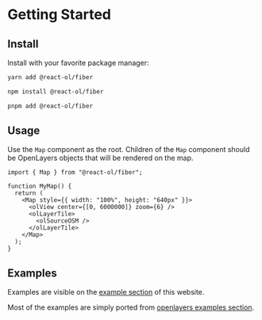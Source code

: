 
# Getting Started

## Install

Install with your favorite package manager:

```sh
yarn add @react-ol/fiber
```

```sh
npm install @react-ol/fiber
```

```sh
pnpm add @react-ol/fiber
```

## Usage

Use the `Map` component as the root. Children of the `Map` component should be OpenLayers objects that will be rendered on the map.

```tsx
import { Map } from "@react-ol/fiber";

function MyMap() {
  return (
    <Map style={{ width: "100%", height: "640px" }}>
      <olView center={[0, 6000000]} zoom={6} />
      <olLayerTile>
        <olSourceOSM />
      </olLayerTile>
    </Map>
  );
}
```

## Examples

Examples are visible on the [example section](/examples/openlayers/simple) of this website.

Most of the examples are simply ported from [openlayers examples section](https://openlayers.org/en/latest/examples/).
